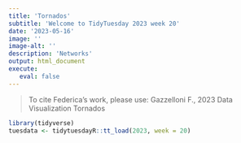 ```yaml
---
title: 'Tornados'
subtitle: 'Welcome to TidyTuesday 2023 week 20'
date: '2023-05-16'
image: ''
image-alt: ''
description: 'Networks'
output: html_document
execute: 
   eval: false
---
```

> To cite Federica's work, please use: Gazzelloni F., 2023 Data Visualization Tornados


```r
library(tidyverse)
tuesdata <- tidytuesdayR::tt_load(2023, week = 20)
```
